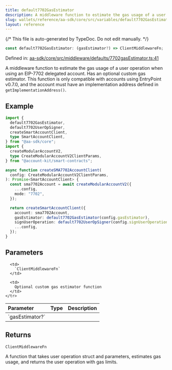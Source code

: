 ```yaml
---
title: default7702GasEstimator
description: A middleware function to estimate the gas usage of a user operation when using an EIP-7702 delegated account. Has an optional custom gas estimator. This function is only compatible with accounts using EntryPoint v0.7.0, and the account must have an implementation address defined in `getImplementationAddress()`.
slug: wallets/reference/aa-sdk/core/src/variables/default7702GasEstimator
layout: reference
---
```


{/* This file is auto-generated by TypeDoc. Do not edit manually. */}

```ts
const default7702GasEstimator: (gasEstimator?) => ClientMiddlewareFn;
```

Defined in: [aa-sdk/core/src/middleware/defaults/7702gasEstimator.ts:41](https://github.com/alchemyplatform/aa-sdk/blob/9f926c402d1661309abbf8eae8431e52e8c5e53f/aa-sdk/core/src/middleware/defaults/7702gasEstimator.ts#L41)

A middleware function to estimate the gas usage of a user operation when using an EIP-7702 delegated account. Has an optional custom gas estimator.
This function is only compatible with accounts using EntryPoint v0.7.0, and the account must have an implementation address defined in `getImplementationAddress()`.

## Example

```ts twoslash
import {
  default7702GasEstimator,
  default7702UserOpSigner,
  createSmartAccountClient,
  type SmartAccountClient,
} from "@aa-sdk/core";
import {
  createModularAccountV2,
  type CreateModularAccountV2ClientParams,
} from "@account-kit/smart-contracts";

async function createSMA7702AccountClient(
  config: CreateModularAccountV2ClientParams,
): Promise<SmartAccountClient> {
  const sma7702Account = await createModularAccountV2({
    ...config,
    mode: "7702",
  });

  return createSmartAccountClient({
    account: sma7702Account,
    gasEstimator: default7702GasEstimator(config.gasEstimator),
    signUserOperation: default7702UserOpSigner(config.signUserOperation),
    ...config,
  });
}
```

## Parameters

<table>
  <thead>
    <tr>
      <th align="left">Parameter</th>
      <th align="left">Type</th>
      <th align="left">Description</th>
    </tr>
  </thead>

  <tbody>
    <tr>
      <td>
        `gasEstimator?`
      </td>

      <td>
        `ClientMiddlewareFn`
      </td>

      <td>
        Optional custom gas estimator function
      </td>
    </tr>

  </tbody>
</table>

## Returns

`ClientMiddlewareFn`

A function that takes user operation struct and parameters, estimates gas usage, and returns the user operation with gas limits.
